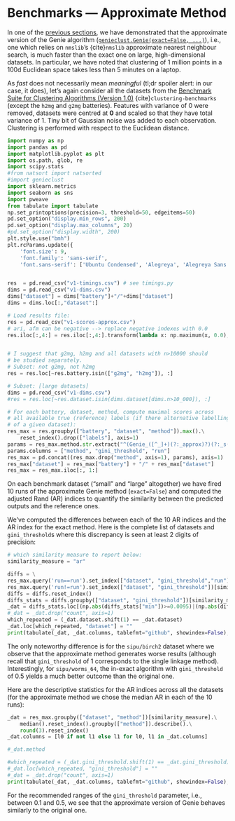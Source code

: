 # Benchmarks — Approximate Method

In one of the [previous sections](timings), we have demonstrated that the approximate version
of the Genie algorithm ([`genieclust.Genie(exact=False, ...)`](genieclust.Genie)), i.e.,
one which relies on `nmslib`'s {cite}`nmslib` approximate nearest neighbour search,
is much faster than the exact one on large, high-dimensional datasets.
In particular, we have noted that clustering of 1 million points
in a 100d Euclidean space takes less than 5 minutes on a laptop.

As *fast* does not necessarily mean *meaningful* (tl;dr spoiler alert: in our case, it does),
let's again consider  all the datasets
from the [Benchmark Suite for Clustering Algorithms (Version 1.0)](https://clustering-benchmarks.gagolewski.com)
{cite}`clustering-benchmarks`
(except the `h2mg` and `g2mg` batteries). Features with variance of 0 were
removed, datasets were centred at **0** and scaled so that they have total
variance of 1. Tiny bit of Gaussian noise was added to each observation.
Clustering is performed with respect to the Euclidean distance.




```python
import numpy as np
import pandas as pd
import matplotlib.pyplot as plt
import os.path, glob, re
import scipy.stats
#from natsort import natsorted
#import genieclust
import sklearn.metrics
import seaborn as sns
import pweave
from tabulate import tabulate
np.set_printoptions(precision=3, threshold=50, edgeitems=50)
pd.set_option("display.min_rows", 200)
pd.set_option("display.max_columns", 20)
#pd.set_option("display.width", 200)
plt.style.use("bmh")
plt.rcParams.update({
    'font.size': 9,
    'font.family': 'sans-serif',
    'font.sans-serif': ['Ubuntu Condensed', 'Alegreya', 'Alegreya Sans']})


res  = pd.read_csv("v1-timings.csv") # see timings.py
dims = pd.read_csv("v1-dims.csv")
dims["dataset"] = dims["battery"]+"/"+dims["dataset"]
dims = dims.loc[:,"dataset":]
```



```python
# Load results file:
res = pd.read_csv("v1-scores-approx.csv")
# ari, afm can be negative --> replace negative indexes with 0.0
res.iloc[:,4:] = res.iloc[:,4:].transform(lambda x: np.maximum(x, 0.0), axis=1)


# I suggest that g2mg, h2mg and all datasets with n>10000 should
# be studied separately.
# Subset: not g2mg, not h2mg
res = res.loc[~res.battery.isin(["g2mg", "h2mg"]), :]

# Subset: [large datasets]
dims = pd.read_csv("v1-dims.csv")
#res = res.loc[~res.dataset.isin(dims.dataset[dims.n>10_000]), :]

# For each battery, dataset, method, compute maximal scores across
# all available true (reference) labels (if there alternative labellings
# of a given dataset):
res_max = res.groupby(["battery", "dataset", "method"]).max().\
    reset_index().drop(["labels"], axis=1)
params = res_max.method.str.extract("^(Genie_([^_]+)(?:_approx)?)(?:_s([0-9]+))?$")
params.columns = ["method", "gini_threshold", "run"]
res_max = pd.concat((res_max.drop("method", axis=1), params), axis=1)
res_max["dataset"] = res_max["battery"] + "/" + res_max["dataset"]
res_max = res_max.iloc[:, 1:]
```



On each benchmark dataset ("small" and "large" altogether)
we have fired 10 runs of the approximate Genie method (`exact=False`)
and computed the adjusted Rand (AR) indices to quantify the similarity between the predicted
outputs and the reference ones.

We've computed the differences between each of the 10 AR indices
and the AR index for the exact method. Here is the complete list of datasets
and `gini_threshold`s where this discrepancy is seen at least 2 digits of precision:

```python
# which similarity measure to report below:
similarity_measure = "ar"

diffs = \
res_max.query('run==run').set_index(["dataset", "gini_threshold","run"])[similarity_measure]-\
res_max.query('run!=run').set_index(["dataset", "gini_threshold"])[similarity_measure].rename(similarity_measure)
diffs = diffs.reset_index()
diffs_stats = diffs.groupby(["dataset", "gini_threshold"])[similarity_measure].describe().reset_index()
_dat = diffs_stats.loc[(np.abs(diffs_stats["min"])>=0.0095)|(np.abs(diffs_stats["max"])>=0.0095),:].round(2)
#_dat = _dat.drop("count", axis=1)
which_repeated = (_dat.dataset.shift(1) == _dat.dataset)
_dat.loc[which_repeated, "dataset"] = ""
print(tabulate(_dat, _dat.columns, tablefmt="github", showindex=False), "\n\n")
```


The only noteworthy  difference is for the `sipu/birch2` dataset
where we observe that the approximate method generates worse results
(although recall that `gini_threshold` of 1 corresponds to the single linkage method).
Interestingly, for `sipu/worms_64`, the in-exact algorithm with `gini_threshold`
of 0.5 yields a much better outcome than the original one.


Here are the descriptive statistics for the AR indices across all the datasets
(for the approximate method we chose the median AR in each of the 10 runs):

```python
_dat = res_max.groupby(["dataset", "method"])[similarity_measure].\
    median().reset_index().groupby(["method"]).describe().\
    round(3).reset_index()
_dat.columns = [l0 if not l1 else l1 for l0, l1 in _dat.columns]

#_dat.method

#which_repeated = (_dat.gini_threshold.shift(1) == _dat.gini_threshold)
#_dat.loc[which_repeated, "gini_threshold"] = ""
#_dat = _dat.drop("count", axis=1)
print(tabulate(_dat, _dat.columns, tablefmt="github", showindex=False), "\n\n")
```


For the recommended ranges of the `gini_threshold` parameter,
i.e., between 0.1 and 0.5, we see that the approximate version of Genie
behaves similarly to the original one.
